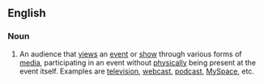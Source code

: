 ==English==

===Noun===
{{en-noun|sg=[[viewing]] [[audience]]|es}}

# {{media|entertainment}} An audience that [[views]] an [[event]] or [[show]] through various forms of [[media]], participating in an event without [[physically]] being present at the event itself.   Examples are [[television]], [[webcast]], [[podcast]], [[MySpace]], etc.